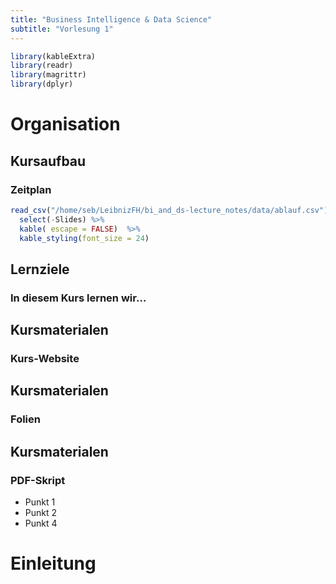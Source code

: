 ```yaml
---
title: "Business Intelligence & Data Science"
subtitle: "Vorlesung 1"
---
```


```r

library(kableExtra)
library(readr)
library(magrittr)
library(dplyr)
```



# Organisation 


## Kursaufbau
### Zeitplan

```r
read_csv("/home/seb/LeibnizFH/bi_and_ds-lecture_notes/data/ablauf.csv") %>% 
  select(-Slides) %>% 
  kable( escape = FALSE)  %>% 
  kable_styling(font_size = 24)
```

## Lernziele
### In diesem Kurs lernen wir...

## Kursmaterialen
### Kurs-Website

## Kursmaterialen
### Folien


## Kursmaterialen
### PDF-Skript



::: {.notes}
* Punkt 1
* Punkt 2
* Punkt 4
:::

# Einleitung
